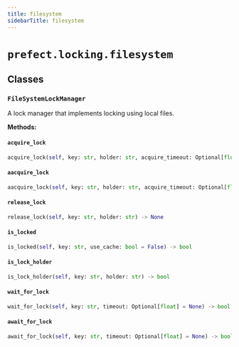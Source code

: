 ```yaml
---
title: filesystem
sidebarTitle: filesystem
---
```


# `prefect.locking.filesystem`

## Classes

### `FileSystemLockManager` <sup><a href="https://github.com/prefecthq/prefect/blob/main/src/prefect/locking/filesystem.py#L35" target="_blank"><Icon icon="github" style="width: 14px; height: 14px;" /></a></sup>


A lock manager that implements locking using local files.


**Methods:**

#### `acquire_lock` <sup><a href="https://github.com/prefecthq/prefect/blob/main/src/prefect/locking/filesystem.py#L97" target="_blank"><Icon icon="github" style="width: 14px; height: 14px;" /></a></sup>

```python
acquire_lock(self, key: str, holder: str, acquire_timeout: Optional[float] = None, hold_timeout: Optional[float] = None) -> bool
```

#### `aacquire_lock` <sup><a href="https://github.com/prefecthq/prefect/blob/main/src/prefect/locking/filesystem.py#L146" target="_blank"><Icon icon="github" style="width: 14px; height: 14px;" /></a></sup>

```python
aacquire_lock(self, key: str, holder: str, acquire_timeout: Optional[float] = None, hold_timeout: Optional[float] = None) -> bool
```

#### `release_lock` <sup><a href="https://github.com/prefecthq/prefect/blob/main/src/prefect/locking/filesystem.py#L195" target="_blank"><Icon icon="github" style="width: 14px; height: 14px;" /></a></sup>

```python
release_lock(self, key: str, holder: str) -> None
```

#### `is_locked` <sup><a href="https://github.com/prefecthq/prefect/blob/main/src/prefect/locking/filesystem.py#L205" target="_blank"><Icon icon="github" style="width: 14px; height: 14px;" /></a></sup>

```python
is_locked(self, key: str, use_cache: bool = False) -> bool
```

#### `is_lock_holder` <sup><a href="https://github.com/prefecthq/prefect/blob/main/src/prefect/locking/filesystem.py#L220" target="_blank"><Icon icon="github" style="width: 14px; height: 14px;" /></a></sup>

```python
is_lock_holder(self, key: str, holder: str) -> bool
```

#### `wait_for_lock` <sup><a href="https://github.com/prefecthq/prefect/blob/main/src/prefect/locking/filesystem.py#L230" target="_blank"><Icon icon="github" style="width: 14px; height: 14px;" /></a></sup>

```python
wait_for_lock(self, key: str, timeout: Optional[float] = None) -> bool
```

#### `await_for_lock` <sup><a href="https://github.com/prefecthq/prefect/blob/main/src/prefect/locking/filesystem.py#L239" target="_blank"><Icon icon="github" style="width: 14px; height: 14px;" /></a></sup>

```python
await_for_lock(self, key: str, timeout: Optional[float] = None) -> bool
```
